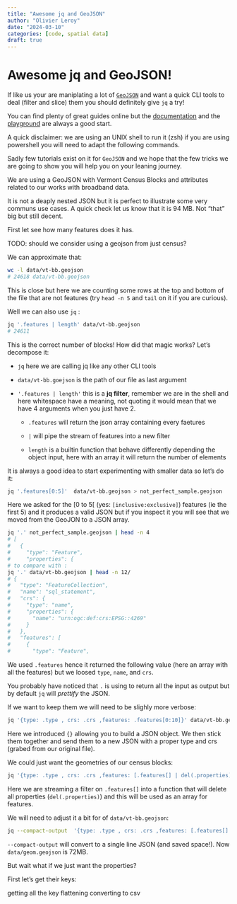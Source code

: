 ```yaml
---
title: "Awesome jq and GeoJSON"
author: "Olivier Leroy"
date: "2024-03-10"
categories: [code, spatial data]
draft: true
---
```


# Awesome jq and GeoJSON!

If like us your are maniplating a lot of [`GeoJSON`](https://en.wikipedia.org/wiki/GeoJSON) and want a quick CLI tools to deal (filter and slice) them you should definitely give `jq` a try!

You can find plenty of great guides online but the [documentation](https://jqlang.github.io/jq/manual/) and the [playground](https://jqplay.org/) are always a good start.

A quick disclaimer: we are using an UNIX shell to run it (zsh) if you are using powershell you will need to adapt the following commands.  

Sadly few tutorials exist on it for `GeoJSON` and we hope that the few tricks we are going to show you will help you on your leaning journey. 

We are using a GeoJSON with Vermont Census Blocks and attributes related to our works with broadband data. 

It is not a deaply nested JSON but it is perfect to illustrate some very communs use cases.
A quick check let us know that it is 94 MB. Not "that" big but still decent.

First let see how many features does it has. 

TODO: should we consider using a geojson from just census? 

We can approximate that: 

```bash
wc -l data/vt-bb.geojson
# 24618 data/vt-bb.geojson
```

This is close but here we are counting some rows at the top and bottom of the file that are not features (try `head -n 5` and `tail` on it if you are curious).

Well we can also use `jq` :

```bash
jq '.features | length' data/vt-bb.geojson
# 24611
```

This is the correct number of blocks! How did that magic works? Let's decompose it:

- `jq` here we are calling jq like any other CLI tools 

- `data/vt-bb.goejson` is the path of our file as last argument

- `'.features | length'` this is a **jq filter**, remember we are in the shell and here whitespace have a meaning, not quoting it would mean that we have 4 arguments when you just have 2.

    - `.features` will return the json array containing every faetures 
  
    - `|` will pipe the stream of features into a new filter

    - `length` is a builtin function that behave differently depending the object input, here with an array it will return the number of elements 
  

It is always a good idea to start experimenting with smaller data so let's do it:

```bash
jq '.features[0:5]'  data/vt-bb.geojson > not_perfect_sample.geojson
```

Here we asked for the [0 to 5[ (yes: `[inclusive:exclusive]`) features (ie the first 5) and it produces a valid JSON but if you inspect it you will see that we moved from the GeoJON to a JSON array. 

```bash
jq '.' not_perfect_sample.geojson | head -n 4
# [
#   {
#     "type": "Feature",
#     "properties": {
# to compare with :
jq '.' data/vt-bb.geojson | head -n 12/
# {
#   "type": "FeatureCollection",
#   "name": "sql_statement",
#   "crs": {
#     "type": "name",
#     "properties": {
#       "name": "urn:ogc:def:crs:EPSG::4269"
#     }
#   },
#   "features": [
#     {
#       "type": "Feature",
```

We used `.features` hence it returned the following value (here an array with all the features) but we loosed `type`, `name`, and `crs`.

You probably have noticed that `.` is using to return all the input as output but by default `jq` will *prettify* the JSON. 

If we want to keep them we will need to be slighly more verbose:

```bash
jq '{type: .type , crs: .crs ,features: .features[0:10]}' data/vt-bb.geojson > better_sample.geojson 
```
Here we introduced `{}` allowing you to build a JSON object. We then stick them together and send them to a new JSON with a proper type and crs (grabed from our original file). 

We could just want the geometries of our census blocks:

```bash
jq '{type: .type , crs: .crs ,features: [.features[] | del(.properties)]}' better_sample.geojson > sample_only_geom.geojson  
```

Here we are streaming a filter on `.features[]` into a function that will delete all properties (`del(.properties)`) and this will be used as an array for features. 

We will need to adjust it a bit for of `data/vt-bb.geojson`: 

```bash
jq --compact-output  '{type: .type , crs: .crs ,features: [.features[] | del(.properties)]}'  data/vt-bb.geojson > data/geom.geojson
```

`--compact-output` will convert to a single line JSON (and saved space!). 
Now `data/geom.geojson` is  72MB. 

 But wait what if we just want the properties? 

First let's get their keys:

getting all the key 
flattening
converting to csv
